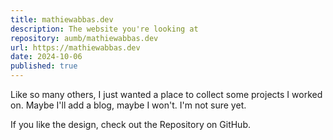 ```yaml
---
title: mathiewabbas.dev
description: The website you're looking at
repository: aumb/mathiewabbas.dev
url: https://mathiewabbas.dev
date: 2024-10-06
published: true
---
```



Like so many others, I just wanted a place to collect some projects I worked on. Maybe I'll add a blog, maybe I won't. I'm not sure yet.

If you like the design, check out the Repository on GitHub.

